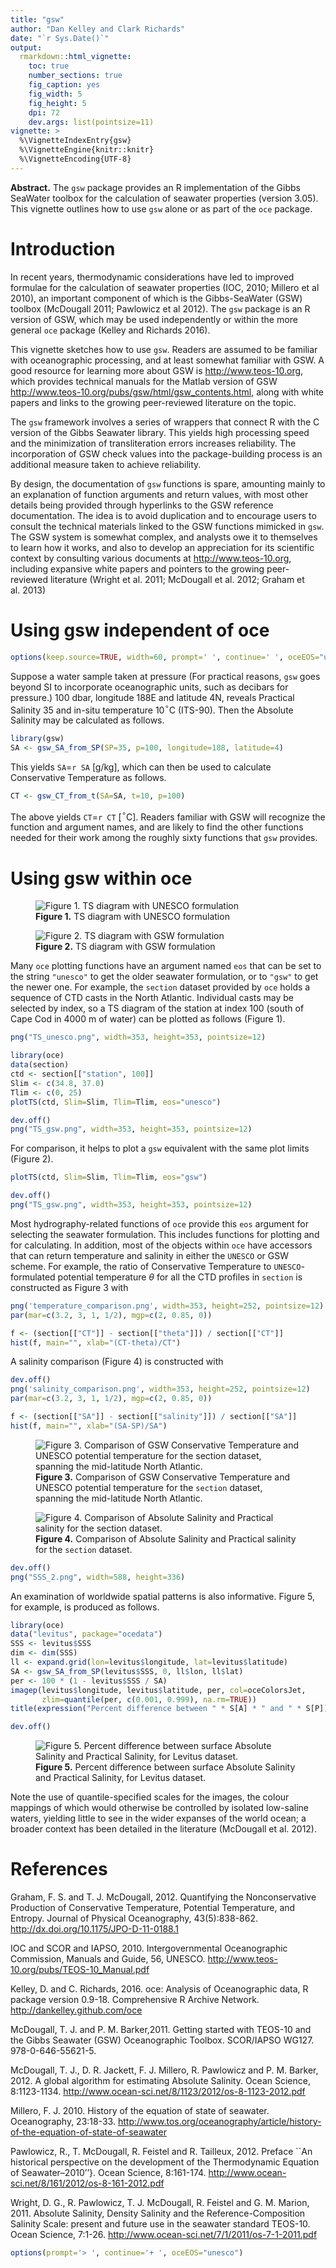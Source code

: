 ```yaml
---
title: "gsw"
author: "Dan Kelley and Clark Richards"
date: "`r Sys.Date()`"
output:
  rmarkdown::html_vignette:
    toc: true
    number_sections: true
    fig_caption: yes
    fig_width: 5
    fig_height: 5
    dpi: 72
    dev.args: list(pointsize=11)
vignette: >
  %\VignetteIndexEntry{gsw}
  %\VignetteEngine{knitr::knitr}
  %\VignetteEncoding{UTF-8}
---
```

<!-- There is a problem in running this vignette in the normal way, because ``oce'' is -->
<!-- used to create the figures, but oce depends on gsw! There is no way to break the circle -->
<!-- for building on CRAN, but the developer can handle this easily because he has both oce -->
<!-- and gsw on his machine. His steps in updating the vignette (which is done infrequently) -->
<!-- are as follows, 2 and 3 being most important. ->
<!-- 1. Edit this file to update the content -->
<!-- 2. Edit this file with '%s/ eval=FALSE/ eval=TRUE/gc' in vim (keep this line and line 33, through) -->
<!-- 3. In a console centred in this directory, do -->
<!--     knitr::purl("gsw.Rmd") -->
<!-- to create a new gsw.R file -->
<!-- 4. Run this gsw.R file to update the figures.-->
<!-- 5. Return here, open a console, and do-->
<!--     devtools::build_vignettes() -->
<!-- to update the vignette. -->
<!-- 6. Edit this file with '%s/ eval=TRUE/ eval=FALSE/gc' in vim (keep this line and line 25, though) -->
<!-- 7. Build package in normal way -->

**Abstract.** The `gsw` package provides an R implementation of the Gibbs
SeaWater toolbox for the calculation of seawater properties (version 3.05).
This vignette outlines how to use `gsw` alone or as part of the `oce` package.

# Introduction

In recent years, thermodynamic considerations have led to improved formulae for
the calculation of seawater properties (IOC, 2010; Millero et al 2010), an
important component of which is the Gibbs-SeaWater (GSW) toolbox (McDougall
2011; Pawlowicz et al 2012). The `gsw` package is an R version of GSW, which
may be used independently or within the more general `oce` package (Kelley and
Richards 2016).

This vignette sketches how to use `gsw`.  Readers are assumed to be familiar
with oceanographic processing, and at least somewhat familiar with GSW.  A good
resource for learning more about GSW is
[http://www.teos-10.org](http://www.teos-10.org), which provides technical
manuals for the Matlab version of GSW
[http://www.teos-10.org/pubs/gsw/html/gsw_contents.html](http://www.teos-10.org/pubs/gsw/html/gsw_contents.html),
along with white papers and links to the growing peer-reviewed literature on the
topic.

The `gsw` framework involves a series of wrappers that connect R with the C
version of the Gibbs Seawater library. This yields high processing speed and the
minimization of transliteration errors increases reliability. The incorporation
of GSW check values into the package-building process is an additional measure
taken to achieve reliability.

By design, the documentation of `gsw` functions is spare, amounting mainly to an
explanation of function arguments and return values, with most other details
being provided through hyperlinks to the GSW reference documentation. The idea
is to avoid duplication and to encourage users to consult the technical 
materials linked to the GSW functions mimicked in `gsw`.  The GSW system is
somewhat complex, and analysts owe it to themselves to learn how it works, and
also to develop an appreciation for its scientific context by consulting
various documents at [http://www.teos-10.org](http://www.teos-10.org),
including expansive white papers and pointers to the growing peer-reviewed
literature (Wright et al.  2011; McDougall et al. 2012; Graham et al. 2013)


# Using gsw independent of oce

```r
options(keep.source=TRUE, width=60, prompt=' ', continue=' ', oceEOS="unesco")
```

Suppose a water sample taken at pressure (For practical reasons, `gsw`
goes beyond SI to incorporate oceanographic units, such as decibars for
pressure.) 100 dbar, longitude 188E and latitude 4N, reveals Practical Salinity
35 and in-situ temperature 10$^\circ$C (ITS-90).  Then the Absolute Salinity may
be calculated as follows.

```r
library(gsw)
SA <- gsw_SA_from_SP(SP=35, p=100, longitude=188, latitude=4)
```

This yields
`SA`=`r SA` [g/kg], which can then be used to
calculate Conservative Temperature as follows.

```r
CT <- gsw_CT_from_t(SA=SA, t=10, p=100)
```

The above yields `CT`=`r CT` [$^\circ$C]. Readers familiar with
GSW will recognize the function and argument names, and are likely to find the
other functions needed for their work among the roughly sixty functions that
`gsw` provides.

# Using gsw within oce

![**Figure 1.** TS diagram with UNESCO formulation](TS_unesco.png)

![**Figure 2.** TS diagram with GSW formulation](TS_gsw.png)


Many `oce` plotting functions have an argument named `eos` that can be set to
the string `"unesco"` to get the older seawater formulation, or to `"gsw"` to
get the newer one. For example, the `section` dataset provided by `oce` holds a
sequence of CTD casts in the North Atlantic.  Individual casts may be selected
by index, so a TS diagram of the station at index 100 (south of Cape Cod in 4000
m of water) can be plotted as follows (Figure 1).

```r
png("TS_unesco.png", width=353, height=353, pointsize=12)
```

```r
library(oce)
data(section)
ctd <- section[["station", 100]]
Slim <- c(34.8, 37.0)
Tlim <- c(0, 25)
plotTS(ctd, Slim=Slim, Tlim=Tlim, eos="unesco")
```

```r
dev.off()
png("TS_gsw.png", width=353, height=353, pointsize=12)
```

For comparison, it helps to plot a `gsw` equivalent with the same plot limits (Figure 2).
```r
plotTS(ctd, Slim=Slim, Tlim=Tlim, eos="gsw")
```

```r
dev.off()
png("TS_gsw.png", width=353, height=353, pointsize=12)
```


Most hydrography-related functions of `oce` provide this `eos` argument for
selecting the seawater formulation. This includes functions for plotting and
for calculating.  In addition, most of the objects within `oce` have accessors
that can return temperature and salinity in either the `UNESCO` or GSW scheme.
For example, the ratio of Conservative Temperature to `UNESCO`-formulated
potential temperature $\theta$ for all the CTD profiles in `section` is
constructed as Figure 3 with

```r
png('temperature_comparison.png', width=353, height=252, pointsize=12)
par(mar=c(3.2, 3, 1, 1/2), mgp=c(2, 0.85, 0))
```

```r
f <- (section[["CT"]] - section[["theta"]]) / section[["CT"]]
hist(f, main="", xlab="(CT-theta)/CT")
```

A salinity comparison (Figure 4) is constructed with

```r
dev.off()
png('salinity_comparison.png', width=353, height=252, pointsize=12)
par(mar=c(3.2, 3, 1, 1/2), mgp=c(2, 0.85, 0))
```

```r
f <- (section[["SA"]] - section[["salinity"]]) / section[["SA"]]
hist(f, main="", xlab="(SA-SP)/SA")
```

![**Figure 3.** Comparison of GSW Conservative Temperature and UNESCO potential temperature for the `section` dataset, spanning the mid-latitude North Atlantic.](temperature_comparison.png)

![**Figure 4.** Comparison of Absolute Salinity and Practical salinity for the `section` dataset.](salinity_comparison.png)


```r
dev.off()
png("SSS_2.png", width=588, height=336)
```

An examination of worldwide spatial patterns is also informative. Figure 5, for example,
is produced as follows.

```r
library(oce)
data("levitus", package="ocedata")
SSS <- levitus$SSS
dim <- dim(SSS)
ll <- expand.grid(lon=levitus$longitude, lat=levitus$latitude)
SA <- gsw_SA_from_SP(levitus$SSS, 0, ll$lon, ll$lat)
per <- 100 * (1 - levitus$SSS / SA)
imagep(levitus$longitude, levitus$latitude, per, col=oceColorsJet,
       zlim=quantile(per, c(0.001, 0.999), na.rm=TRUE))
title(expression("Percent difference between " * S[A] * " and " * S[P]))
```

```r
dev.off()
```

![**Figure 5.** Percent difference between surface Absolute Salinity and Practical Salinity, for Levitus dataset.](SSS_2.png)

Note the use of quantile-specified scales for the images, the colour mappings of
which would otherwise be controlled by isolated low-saline waters, yielding
little to see in the wider expanses of the world ocean; a broader context has
been detailed in the literature (McDougall et al. 2012).

# References

Graham, F. S. and T. J. McDougall, 2012.  Quantifying the Nonconservative
Production of Conservative Temperature, Potential Temperature, and Entropy.
Journal of Physical Oceanography, 43(5):838-862.
[http://dx.doi.org/10.1175/JPO-D-11-0188.1](http://dx.doi.org/10.1175/JPO-D-11-0188.1)

IOC and SCOR and IAPSO, 2010.  Intergovernmental Oceanographic Commission,
Manuals and Guide, 56, UNESCO.
[http://www.teos-10.org/pubs/TEOS-10_Manual.pdf](http://www.teos-10.org/pubs/TEOS-10_Manual.pdf)

Kelley, D. and C. Richards, 2016.  oce: Analysis of Oceanographic data, R
package version 0.9-18.  Comprehensive R Archive Network.
[http://dankelley.github.com/oce](http://dankelley.github.com/oce)

McDougall, T. J. and P. M. Barker,2011.  Getting started with TEOS-10 and the
Gibbs Seawater (GSW) Oceanographic Toolbox.  SCOR/IAPSO WG127.
978-0-646-55621-5.

McDougall, T. J., D. R. Jackett, F. J. Millero, R. Pawlowicz and P. M.  Barker, 
2012.  A global algorithm for estimating Absolute Salinity.  Ocean Science,
       8:1123-1134.
       [http://www.ocean-sci.net/8/1123/2012/os-8-1123-2012.pdf](http://www.ocean-sci.net/8/1123/2012/os-8-1123-2012.pdf)

Millero, F. J. 2010.  History of the equation of state of seawater.
Oceanography, 23:18-33.
[http://www.tos.org/oceanography/article/history-of-the-equation-of-state-of-seawater](http://www.tos.org/oceanography/article/history-of-the-equation-of-state-of-seawater)

Pawlowicz, R., T. McDougall, R. Feistel and R. Tailleux, 2012.  Preface ``An
historical perspective on the development of the Thermodynamic Equation of
Seawater--2010''}.  Ocean Science, 8:161-174.
[http://www.ocean-sci.net/8/161/2012/os-8-161-2012.pdf](http://www.ocean-sci.net/8/161/2012/os-8-161-2012.pdf)

Wright, D. G., R. Pawlowicz, T. J. McDougall, R. Feistel and G. M.  Marion,
2011.  Absolute Salinity, Density Salinity and the Reference-Composition
   Salinity Scale: present and future use in the seawater standard TEOS-10.
   Ocean Science, 7:1-26.
   [http://www.ocean-sci.net/7/1/2011/os-7-1-2011.pdf](http://www.ocean-sci.net/7/1/2011/os-7-1-2011.pdf)

```r
options(prompt='> ', continue='+ ', oceEOS="unesco")
```

